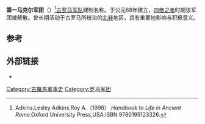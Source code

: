 {{Infobox military unit
|unit_name=第一马克尔军团
|image=
|caption=
|dates= 68年至1世纪
|country= [[罗马帝国|罗马帝国]]
|type= [[罗马军团|罗马军团]] 
|role= 
|size= 
|garrison= 
|ceremonial_chief=
|nickname= 
|patron=
|motto=
|colors=
|march=
|mascot= 
|battles=
|notable_commanders= {{tsl|en|Lucius Clodius Macer|卢修斯·克罗狄俄斯}}等
|anniversaries=
}}
'''第一马克尔军团'''（{{lang-en|Legio I Macriana liberatrix}}）<ref>Adkins,Lesley Adkins,Roy A.（1998）.''Handbook to Life in Ancient Rome''.Oxford University Press,USA.ISBN 9780195123326.</ref>[[古罗马|古罗马]][[军队|军队]]建制名称。于公元68年建立，[[四帝之年|四帝之年]]时期该军团被解散。曾长期活动于古罗马所统治的[[北非|北非]]地区，具有重要地影响与积极意义。

== 参考 ==
{{reflist}}

== 外部链接 ==
* {{cite web| url = http://www.romanarmy.com/cms/content/view/19/114/| title = Legio I Macriana| publisher = Romanarmy.com| accessdate = 2011-11-12| archiveurl = https://web.archive.org/web/20120118041012/http://www.romanarmy.com/cms/content/view/19/114/| archivedate = 2012-01-18| deadurl = yes}}

[[Category:古羅馬軍事史|Category:古羅馬軍事史]]
[[Category:罗马军团|Category:罗马军团]]

{{模板:罗马军团}}
{{古罗马小作品}}